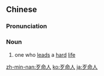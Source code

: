 ==Chinese==
{{zh-forms|type=21}}

===Pronunciation===
{{zh-pron
|mn=pháiⁿ-miā-lâng
|cat=n
}}

===Noun===
{{zh-noun}}

# {{lb|zh|Min Nan}} one who [[lead]]s a [[hard]] [[life]]

[[zh-min-nan:歹命人]]
[[ko:歹命人]]
[[ja:歹命人]]